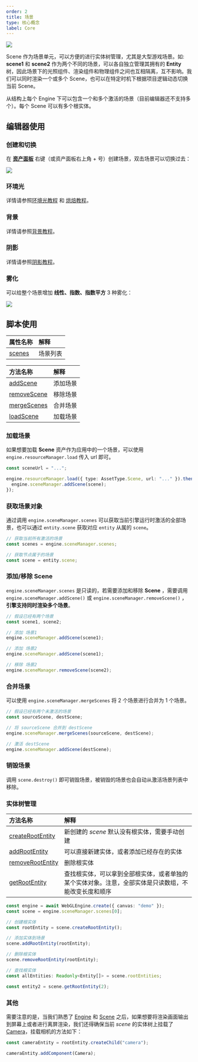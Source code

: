 ```yaml
---
order: 2
title: 场景
type: 核心概念
label: Core
---
```


<Image src="https://gw.alipayobjects.com/zos/OasisHub/cbcc9725-811d-4203-a65d-b4a430083db3/image-20250124154359477.png" />

Scene 作为场景单元，可以方便的进行实体树管理，尤其是大型游戏场景。如: **scene1** 和 **scene2** 作为两个不同的场景，可以各自独立管理其拥有的 **Entity** 树，因此场景下的光照组件、渲染组件和物理组件之间也互相隔离，互不影响。我们可以同时渲染一个或多个 Scene，也可以在特定时机下根据项目逻辑动态切换当前 Scene。

从结构上每个 Engine 下可以包含一个和多个激活的场景（目前编辑器还不支持多个）。每个 Scene 可以有多个根实体。

## 编辑器使用

### 创建和切换

在 **[资产面板](/docs/assets/interface)** 右键（或资产面板右上角 + 号）创建场景，双击场景可以切换过去：

<Image src="https://gw.alipayobjects.com/zos/OasisHub/eef870a7-2630-4f74-8c0e-478696a553b0/2024-03-19%25252018.04.02.gif" />

### 环境光

详情请参照[环境光教程](/docs/graphics/light/ambient/) 和 [烘焙教程](/docs/graphics/light/bake/)。

### 背景

详情请参照[背景教程](/docs/graphics/background/background/)。

### 阴影

详情请参照[阴影教程](/docs/graphics/light/shadow/)。

### 雾化

可以给整个场景增加 **线性、指数、指数平方** 3 种雾化：

<Image src="https://gw.alipayobjects.com/zos/OasisHub/224fbc16-e60c-47ca-845b-5f7c09563c83/2024-03-19%25252018.08.23.gif" />

## 脚本使用

| 属性名称                                  | 解释     |
| :---------------------------------------- | :------- |
| [scenes](/apis/core/#SceneManager-scenes) | 场景列表 |

| 方法名称                                            | 解释     |
| :-------------------------------------------------- | :------- |
| [addScene](/apis/core/#SceneManager-addScene)       | 添加场景 |
| [removeScene](/apis/core/#SceneManager-removeScene) | 移除场景 |
| [mergeScenes](/apis/core/#SceneManager-mergeScenes) | 合并场景 |
| [loadScene](/apis/core/#SceneManager-loadScene)     | 加载场景 |

### 加载场景

如果想要加载 **Scene** 资产作为应用中的一个场景，可以使用 `engine.resourceManager.load` 传入 url 即可。

```typescript
const sceneUrl = "...";

engine.resourceManager.load({ type: AssetType.Scene, url: "..." }).then((scene) => {
  engine.sceneManager.addScene(scene);
});
```

### 获取场景对象

通过调用 `engine.sceneManager.scenes` 可以获取当前引擎运行时激活的全部场景，也可以通过 `entity.scene` 获取对应 `entity` 从属的 `scene`。

```typescript
// 获取当前所有激活的场景
const scenes = engine.sceneManager.scenes;

// 获取节点属于的场景
const scene = entity.scene;
```

### 添加/移除 Scene

`engine.sceneManager.scenes` 是只读的，若需要添加和移除 **Scene** ，需要调用 `engine.sceneManager.addScene()` 或 `engine.sceneManager.removeScene()` ，**引擎支持同时渲染多个场景**。

```typescript
// 假设已经有两个场景
const scene1, scene2;

// 添加 场景1
engine.sceneManager.addScene(scene1);

// 添加 场景2
engine.sceneManager.addScene(scene1);

// 移除 场景2
engine.sceneManager.removeScene(scene2);
```

### 合并场景

可以使用 `engine.sceneManager.mergeScenes` 将 2 个场景进行合并为 1 个场景。

```typescript
// 假设已经有两个未激活的场景
const sourceScene, destScene;

// 将 sourceScene 合并到 destScene
engine.sceneManager.mergeScenes(sourceScene, destScene);

// 激活 destScene
engine.sceneManager.addScene(destScene);
```

### 销毁场景

调用 `scene.destroy()` 即可销毁场景，被销毁的场景也会自动从激活场景列表中移除。

### 实体树管理

| 方法名称 | 解释 |
| :-- | :-- |
| [createRootEntity](/apis/core/#Scene-createRootEntity) | 新创建的 _scene_ 默认没有根实体，需要手动创建 |
| [addRootEntity](/apis/core/#Scene-addRootEntity) | 可以直接新建实体，或者添加已经存在的实体 |
| [removeRootEntity](/apis/core/#Scene-removeRootEntity) | 删除根实体 |
| [getRootEntity](/apis/core/#Scene-getRootEntity) | 查找根实体，可以拿到全部根实体，或者单独的某个实体对象。注意，全部实体是只读数组，不能改变长度和顺序 |

```typescript
const engine = await WebGLEngine.create({ canvas: "demo" });
const scene = engine.sceneManager.scenes[0];

// 创建根实体
const rootEntity = scene.createRootEntity();

// 添加实体到场景
scene.addRootEntity(rootEntity);

// 删除根实体
scene.removeRootEntity(rootEntity);

// 查找根实体
const allEntities: Readonly<Entity[]> = scene.rootEntities;

const entity2 = scene.getRootEntity(2);
```

### 其他

需要注意的是，当我们熟悉了 [Engine](/apis/core/#Engine) 和 [Scene](/apis/core/#Scene) 之后，如果想要将渲染画面输出到屏幕上或者进行离屏渲染，我们还得确保当前 _scene_ 的实体树上挂载了 [Camera](/apis/core/#Camera)，挂载相机的方法如下：

```typescript
const cameraEntity = rootEntity.createChild("camera");

cameraEntity.addComponent(Camera);
```
